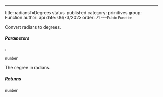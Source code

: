 ---
title: radiansToDegrees
status: published
category: primitives
group: Function
author: api
date: 06/23/2023
order: 71
---<Small>Public Function</Small>

Convert radians to degrees.


##### Parameters


<ParametersTable>

<ParametersTableRow>
<ParametersTableName>

`r`

</ParametersTableName>
<ParametersTableDescription>

```ts
number
```

The degree in radians.




</ParametersTableDescription>
</ParametersTableRow>
</ParametersTable>

##### Returns


```ts
number
```

